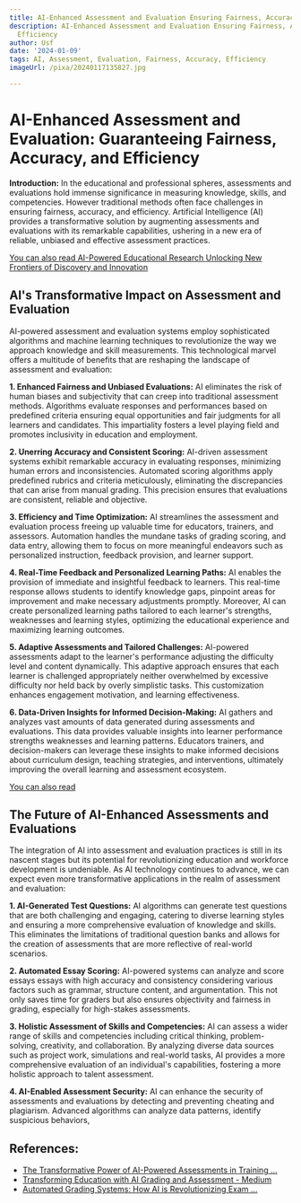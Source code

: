 ```yaml
---
title: AI-Enhanced Assessment and Evaluation Ensuring Fairness, Accuracy, and Efficiency
description: AI-Enhanced Assessment and Evaluation Ensuring Fairness, Accuracy, and
  Efficiency
author: Usf
date: '2024-01-09'
tags: AI, Assessment, Evaluation, Fairness, Accuracy, Efficiency
imageUrl: /pixa/20240117135827.jpg

---
```

# AI-Enhanced Assessment  and Evaluation:  Guaranteeing Fairness, Accuracy,  and Efficiency

**Introduction:**
In the educational and professional spheres, assessments and evaluations hold immense significance in measuring knowledge, skills, and competencies. However traditional methods often face challenges in ensuring fairness, accuracy, and efficiency. Artificial Intelligence (AI) provides a transformative solution by augmenting assessments and evaluations with its remarkable capabilities, ushering in  a new era of reliable, unbiased and effective assessment practices.

[You can  also read  AI-Powered Educational Research Unlocking New Frontiers of Discovery and Innovation](AI-Powered%20Educational%20Research%20Unlocking%20New%20Frontiers%20of%20Discovery%20and%20Innovation)


##  AI's Transformative Impact on Assessment and Evaluation

AI-powered assessment and evaluation systems employ sophisticated  algorithms  and machine learning techniques  to  revolutionize the way we approach knowledge  and skill measurements. This technological marvel offers a multitude of benefits  that are reshaping the landscape  of assessment and evaluation:

**1. Enhanced Fairness and Unbiased Evaluations:**
AI eliminates the risk of human biases and subjectivity  that can creep into traditional assessment methods. Algorithms evaluate responses and performances based on predefined criteria  ensuring equal  opportunities and fair judgments for all learners and candidates. This impartiality fosters a level playing field and promotes inclusivity in education and employment.

**2. Unerring Accuracy and Consistent Scoring:**
AI-driven assessment  systems exhibit remarkable accuracy in evaluating  responses, minimizing human errors and inconsistencies. Automated scoring algorithms apply predefined rubrics and criteria meticulously, eliminating the  discrepancies that  can arise from manual grading. This precision ensures that evaluations are consistent, reliable and objective.

**3. Efficiency and Time Optimization:**
AI streamlines the assessment and evaluation  process freeing up valuable time for educators, trainers, and assessors. Automation  handles  the mundane tasks of grading  scoring, and data entry, allowing them to focus on more meaningful endeavors such as personalized instruction, feedback provision, and learner support.

**4. Real-Time Feedback and Personalized Learning Paths:**
AI enables the provision of immediate and insightful feedback to  learners. This real-time response allows students to identify knowledge gaps, pinpoint areas for improvement and make necessary  adjustments promptly. Moreover, AI can create personalized learning paths tailored to each learner's strengths, weaknesses and learning styles, optimizing the educational experience and maximizing learning  outcomes.

**5. Adaptive Assessments and Tailored Challenges:**
AI-powered assessments adapt to the learner's performance adjusting the difficulty level and content dynamically. This  adaptive approach  ensures that each learner is challenged appropriately  neither overwhelmed by excessive difficulty nor held back by  overly simplistic  tasks. This customization enhances engagement motivation,  and learning effectiveness.

**6. Data-Driven Insights for Informed Decision-Making:**
AI gathers and analyzes vast amounts of data generated  during assessments and evaluations. This data provides valuable insights into learner performance strengths weaknesses and learning  patterns. Educators trainers, and  decision-makers can leverage these insights to make informed decisions about curriculum design, teaching strategies,  and interventions, ultimately improving  the overall learning and assessment ecosystem.

[You  can also read ]()


## The Future of AI-Enhanced  Assessments and Evaluations

The integration of AI into  assessment  and evaluation practices is still in its nascent stages but its  potential  for revolutionizing education and  workforce development is  undeniable. As  AI technology continues to advance, we can expect even more transformative applications in  the realm of  assessment and evaluation:

**1.  AI-Generated Test Questions:**
AI algorithms  can generate test questions that are both challenging and engaging, catering to diverse learning styles and ensuring a more comprehensive evaluation of knowledge and skills. This eliminates the limitations of  traditional question banks and allows for the creation of assessments that are more reflective of real-world scenarios.

**2. Automated Essay Scoring:**
AI-powered systems can analyze and  score essays essays with high accuracy and consistency considering various factors such as grammar, structure content, and argumentation. This not only saves time for  graders but also ensures objectivity  and  fairness in grading, especially for high-stakes assessments.

**3. Holistic Assessment of Skills and Competencies:**
AI can assess a wider  range of skills and competencies including critical thinking, problem-solving, creativity, and collaboration.  By  analyzing diverse data sources such as project work, simulations and real-world tasks, AI provides  a more  comprehensive evaluation of  an individual's capabilities, fostering a  more holistic approach to talent assessment.

**4. AI-Enabled Assessment Security:**
AI can enhance the security of assessments and evaluations by detecting and preventing cheating and plagiarism. Advanced algorithms  can analyze  data patterns, identify suspicious behaviors,

## References:
- [The Transformative Power of AI-Powered Assessments in Training ...](https://www.linkedin.com/pulse/transformative-power-ai-powered-assessments-training)
- [Transforming Education with AI Grading and Assessment - Medium](https://medium.com/@smartpaper/transforming-education-with-ai-grading-and-assessment-c45fc75b7d2)
- [Automated Grading Systems: How AI is Revolutionizing Exam ...](https://www.datasciencecentral.com/automated-grading-systems-how-ai-is-revolutionizing-exam-evaluation/)
